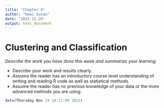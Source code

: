 ```yaml
---
title: "Chapter 4"
author: "Dewi Susan"
date: "2022-11-24"
output: html_document
---
```


# Clustering and Classification

*Describe the work you have done this week and summarize your learning.*

- Describe your work and results clearly. 
- Assume the reader has an introductory course level understanding of writing and reading R code as well as statistical methods.
- Assume the reader has no previous knowledge of your data or the more advanced methods you are using.

```r
date(Thursday Nov 24 10:11:00 2022)
```
